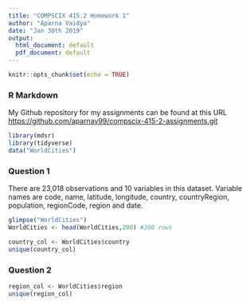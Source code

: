 ```yaml
---
title: "COMPSCIX 415.2 Homework 1"
author: "Aparna Vaidya"
date: "Jan 30th 2019"
output:
  html_document: default
  pdf_document: default
---
```


```r
knitr::opts_chunk$set(echo = TRUE)
```

### R Markdown
My Github repository for my assignments can be found at this URL <https://github.com/aparnav99/compscix-415-2-assignments.git>


```r
library(mdsr)
library(tidyverse)
data("WorldCities")
```
 
### Question 1
There are 23,018 observations and 10 variables in this dataset. Variable names are 
code, name, latitude, longitude, country, countryRegion, population, regionCode, region and date.


```r
glimpse("WorldCities")
WorldCities <- head(WorldCities,200) #200 rows
```

```r
country_col <- WorldCities$country
unique(country_col)
```

### Question 2
```r
region_col <- WorldCities$region
unique(region_col)
```